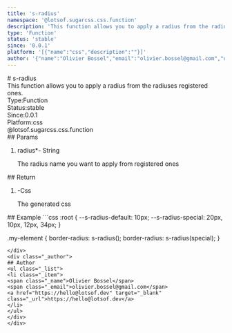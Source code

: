 ```yaml
---
title: 's-radius'
namespace: '@lotsof.sugarcss.css.function'
description: 'This function allows you to apply a radius from the radiuses registered ones.'
type: 'Function'
status: 'stable'
since: '0.0.1'
platform: '[{"name":"css","description":""}]'
author: '{"name":"Olivier Bossel","email":"olivier.bossel@gmail.com","url":"https://hello@lotsof.dev"}'
---
```

<div class="docmap-mdx">
# s-radius
<div class="_description typo-lead typo-format">
This function allows you to apply a radius from the radiuses registered ones.
</div>
<div class="_metas">
<div class="_type"><span class="_type-label">Type:</span><span class="_type-value">Function</span></div>
<div class="_status"><span class="_status-label">Status:</span><span class="_status-value -stable">stable</span></div>
<div class="_since"><span class="_since-label">Since:</span><span class="_since-value">0.0.1</span></div>
<div class="_platform"><span class="_platform-label">Platform:</span><span class="_platform-value -css">css</span></div>
</div>
<div class="_namespace">@lotsof.sugarcss.css.function</div>
<div class="_params">
## Params
<ol class="_list">
<li class="_item">
<span class="_name">radius<span class="_required">*</span></span><span class="_default">-</span> <span class="_type">String</span>
<p class="_description">The radius name you want to apply from registered ones</p>
</li>
</ol>
</div>
<div class="_return">
## Return
<ol class="_list">
<li class="_item">
<span class="_default">-</span><span class="_type">Css</span>
<p class="_description">The generated css</p>
</li>
</ol>
</div>
<div class="_examples">
## Example
```css
:root {
   --s-radius-default: 10px;
   --s-radius-special: 20px, 10px, 12px, 34px;
}

.my-element {
   border-radius: s-radius();
   border-radius: s-radius(special);
}
```
</div>
<div class="_author">
## Author
<ul class="_list">
<li class="_item">
<span class="_name">Olivier Bossel</span>
<span class="_email">olivier.bossel@gmail.com</span>
<a href="https://hello@lotsof.dev" target="_blank" class="_url">https://hello@lotsof.dev</a>
</li>
</ul>
</div>
</div>